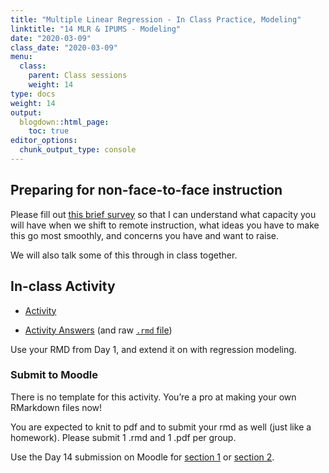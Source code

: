 ```yaml
---
title: "Multiple Linear Regression - In Class Practice, Modeling"
linktitle: "14 MLR & IPUMS - Modeling"
date: "2020-03-09"
class_date: "2020-03-09"
menu:
  class:
    parent: Class sessions
    weight: 14
type: docs
weight: 14
output:
  blogdown::html_page:
    toc: true
editor_options: 
  chunk_output_type: console
---
```


## Preparing for non-face-to-face instruction

Please fill out [this brief survey](https://docs.google.com/forms/d/e/1FAIpQLSf_w69VFlYvefJunY_gphM61hHoGnfOs5Wks8YMWEMymSnewg/viewform?usp=sf_link) so that I can understand what capacity you will have when we shift to remote instruction, what ideas you have to make this go most smoothly, and concerns you have and want to raise.

We will also talk some of this through in class together.

## In-class Activity

- [Activity](http://sds291.netlify.com/mlr/mlr_inclass_2020_v00.html)

- [Activity Answers](http://sds291.netlify.com/mlr/mlr_inclass_2020_answers_v00.html) (and raw [`.rmd` file](http://sds291.netlify.com/mlr/mlr_inclass_2020_answers_v00.rmd))

Use your RMD from Day 1, and extend it on with regression modeling.

### Submit to Moodle
There is no template for this activity. You're a pro at making your own RMarkdown files now!

You are expected to knit to pdf and to submit your rmd as well (just like a homework). Please submit 1 .rmd and 1 .pdf per group.

Use the Day 14 submission on Moodle for [section 1](https://moodle.smith.edu/course/view.php?id=36873) or [section 2](https://moodle.smith.edu/course/view.php?id=36874). 

## 